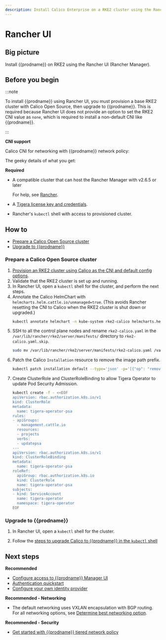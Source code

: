 ```yaml
---
description: Install Calico Enterprise on a RKE2 cluster using the Rancher UI.
---
```


# Rancher UI

## Big picture

Install {{prodname}} on RKE2 using the Rancher UI (Rancher Manager).

## Before you begin

:::note

To install {{prodname}} using Rancher UI, you must provision a base RKE2 cluster with Calico Open Source, then upgrade to {{prodname}}. This is required because Rancher UI does not provide an option to set the RKE2 CNI value as `none`, which is required to install a non-default CNI like {{prodname}}. 

:::

**CNI support**

Calico CNI for networking with {{prodname}} network policy:

The geeky details of what you get:

<GeekDetails
  prodname='{{prodname}}'
  details='Policy:Calico,IPAM:Calico,CNI:Calico,Overlay:VXLAN,Routing:BGP,Datastore:Kubernetes'
/>

**Required**

- A compatible cluster that can host the Rancher Manager with v2.6.5 or later

  For help, see [Rancher](https://ranchermanager.docs.rancher.com/).

- A [Tigera license key and credentials](calico-enterprise.mdx).

- Rancher's `kubectl` shell with access to provisioned cluster.

## How to

- [Prepare a Calico Open Source cluster](#prepare-a-calico-open-source-cluster)
- [Upgrade to {{prodname}}](#install-calico-enterprise)

### Prepare a Calico Open Source cluster

1. [Provision an RKE2 cluster using Calico as the CNI and default config options](https://ranchermanager.docs.rancher.com/pages-for-subheaders/launch-kubernetes-with-rancher).
2. Validate that the RKE2 cluster is set up and running.
3. In Rancher UI, open a `kubectl` shell for the cluster, and perform the next steps.
4. Annotate the Calico HelmChart with `helmcharts.helm.cattle.io/unmanaged=true`. (This avoids Rancher resetting the CNI to Calico when the RKE2 cluster is shut down or upgraded.)
   ```bash
   kubectl annotate helmchart -n kube-system rke2-calico helmcharts.helm.cattle.io/unmanaged=true
   ```
5. SSH to all the control plane nodes and rename `rke2-calico.yaml` in the `/var/lib/rancher/rke2/server/manifests/` directory to `rke2-calico.yaml.skip`.
   ```bash
   sudo mv /var/lib/rancher/rke2/server/manifests/rke2-calico.yaml /var/lib/rancher/rke2/server/manifests/rke2-calico.yaml.skip
   ```
6. Patch the Calico `Installation` resource to remove the image path prefix.
   ```bash
   kubectl patch installation default --type='json' -p='[{"op": "remove", "path": "/spec/imagePath"},{"op": "remove", "path": "/spec/imagePrefix"}]'
   ```
7. Create ClusterRole and ClusterRoleBinding to allow Tigera Operator to update Pod Security Admission.
   ```bash
   kubectl create -f - <<EOF
   apiVersion: rbac.authorization.k8s.io/v1
   kind: ClusterRole
   metadata:
     name: tigera-operator-psa
   rules:
   - apiGroups:
     - management.cattle.io
     resources:
     - projects
     verbs:
     - updatepsa
   ---
   apiVersion: rbac.authorization.k8s.io/v1
   kind: ClusterRoleBinding
   metadata:
     name: tigera-operator-psa
   roleRef:
     apiGroup: rbac.authorization.k8s.io
     kind: ClusterRole
     name: tigera-operator-psa
   subjects:
   - kind: ServiceAccount
     name: tigera-operator
     namespace: tigera-operator
   EOF
   ```

### Upgrade to {{prodname}}

1. In Rancher UI, open a `kubectl` shell for the cluster.

2. Follow the [steps to upgrade Calico to {{prodname}} in the `kubectl` shell](../upgrading/upgrading-calico-to-calico-enterprise/upgrade-to-tsee/standard.mdx)

## Next steps

**Recommended**

- [Configure access to {{prodname}} Manager UI](../../operations/cnx/access-the-manager.mdx)
- [Authentication quickstart](../../operations/cnx/authentication-quickstart.mdx)
- [Configure your own identity provider](../../operations/cnx/configure-identity-provider.mdx)

**Recommended - Networking**

- The default networking uses VXLAN encapsulation with BGP routing. For all networking options, see [Determine best networking option](../../networking/determine-best-networking.mdx).

**Recommended - Security**

- [Get started with {{prodname}} tiered network policy](../../network-policy/policy-tiers/tiered-policy.mdx)
